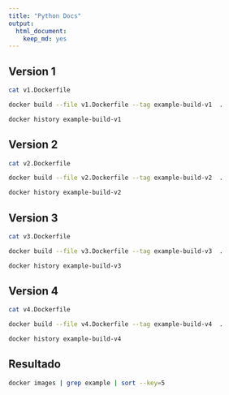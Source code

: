 ```yaml
---
title: "Python Docs"
output:
  html_document:
    keep_md: yes
---
```


## Version 1

```bash
cat v1.Dockerfile
```


```bash
docker build --file v1.Dockerfile --tag example-build-v1  .
```

```bash
docker history example-build-v1
```

## Version 2

```bash
cat v2.Dockerfile
```

```bash
docker build --file v2.Dockerfile --tag example-build-v2  .
```


```bash
docker history example-build-v2
```


## Version 3

```bash
cat v3.Dockerfile
```

```bash
docker build --file v3.Dockerfile --tag example-build-v3  .
```


```bash
docker history example-build-v3
```

## Version 4

```bash
cat v4.Dockerfile
```

```bash
docker build --file v4.Dockerfile --tag example-build-v4  .
```


```bash
docker history example-build-v4
```

## Resultado

```bash
docker images | grep example | sort --key=5 
```

